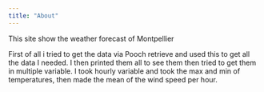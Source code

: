 ```yaml
---
title: "About"
---
```


This site show the weather forecast of Montpellier 

First of all i tried to get the data via Pooch retrieve and used this to get all the data I needed.
I then printed them all to see them then tried to get them in multiple variable.
I took hourly variable and took the max and min of temperatures, then made the mean of the wind speed per hour.

